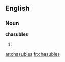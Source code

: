 ==English==

===Noun===
'''chasubles'''

# {{plural of|[[chasuble]]}}

[[ar:chasubles]]
[[fr:chasubles]]